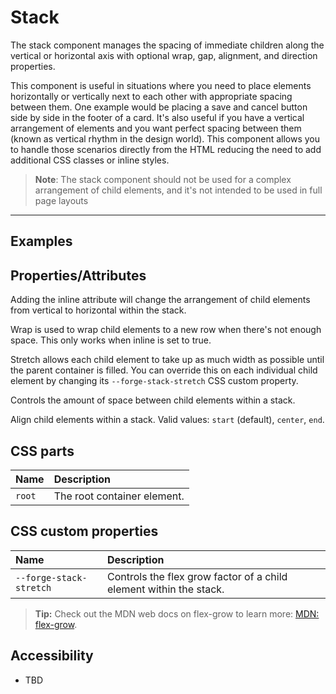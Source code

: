 

<PageSection>

# Stack

The stack component manages the spacing of immediate children along the vertical or horizontal axis with optional wrap, gap, alignment, and direction properties.

This component is useful in situations where you need to place elements horizontally or vertically next to each other with appropriate spacing between them. One example would be placing a save and cancel button side by side in the footer of a card. It's also useful if you have a vertical arrangement of elements and you want perfect spacing between them (known as vertical rhythm in the design world). This component allows you to handle those scenarios directly from the HTML reducing the need to add additional CSS classes or inline styles.

> **Note**: The stack component should not be used for a complex arrangement of child elements, and it's not intended to be used in full page layouts

</PageSection>

---

<PageSection>

## Examples

<LiveDemo fullWidth layout="column" codeHtml={StackDefaultHtml()} codeScss={StackDefaultCss()}>
  <StackDemo />
</LiveDemo>

</PageSection>

<PageSection>

## Properties/Attributes

<PropertyDef name="inline" type="boolean" defaultValue="false">

Adding the inline attribute will change the arrangement of child elements from vertical to horizontal within the stack. 

</PropertyDef>

<PropertyDef name="wrap" type="boolean" defaultValue="false">

Wrap is used to wrap child elements to a new row when there's not enough space. This only works when inline is set to true.

</PropertyDef>

<PropertyDef name="stretch" type="boolean" defaultValue="false">

Stretch allows each child element to take up as much width as possible until the parent container is filled.  You can override this on each individual child element by changing its `--forge-stack-stretch` CSS custom property. 

</PropertyDef>

<PropertyDef name="gap" type="string" defaultValue="16">

Controls the amount of space between child elements within a stack.

</PropertyDef>

<PropertyDef name="alignment" type="string" defaultValue="&quot;start&quot;">

  Align child elements within a stack. Valid values: `start` (default), `center`, `end`.

</PropertyDef>

</PageSection>

<PageSection>

## CSS parts

| Name                           | Description
| :------------------------------| :----------------
| `root`                         | The root container element.

</PageSection>

<PageSection>

## CSS custom properties

| Name                                          | Description
| :---------------------------------------------| :----------------
| `--forge-stack-stretch`                         | Controls the flex grow factor of a child element within the stack.

> **Tip:** Check out the MDN web docs on flex-grow to learn more: [MDN: flex-grow](https://developer.mozilla.org/en-US/docs/Web/CSS/flex-grow).


</PageSection>

<PageSection>

## Accessibility

- TBD

</PageSection>
